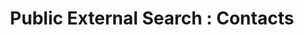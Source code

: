 ---
"title" : "Public External Search : Contacts"
openapi: post /v1/public/external_search/{databaseName}/contacts
---